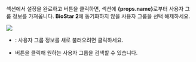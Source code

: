 <Head level={3} hashid={props.hashid}><Cmd sid='settings.activeDirectory.userGroup' product='2' /></Head>

<Cmd sid='settings.activeDirectory.ADServerConfiguration' product='2' /> 섹션에서 설정을 완료하고 <Cmd sid='settings.activeDirectory.Connect' product='2' /> 버튼을 클릭하면, <Cmd sid='settings.activeDirectory.userGroup' product='2' /> 섹션에 <strong>{props.name}</strong>로부터 사용자 그룹 정보를 가져옵니다. **BioStar 2**에 동기화하지 않을 사용자 그룹을 선택 해제하세요.

<Image src='/img/biostarx-setting-directory-usergroup-filter.png' />

* <Cmd sid='settings.activeDirectory.Refresh' product='2' />: 사용자 그룹 정보를 새로 불러오려면 클릭하세요.

* <IcSearch /> 버튼을 클릭해 원하는 사용자 그룹을 검색할 수 있습니다.